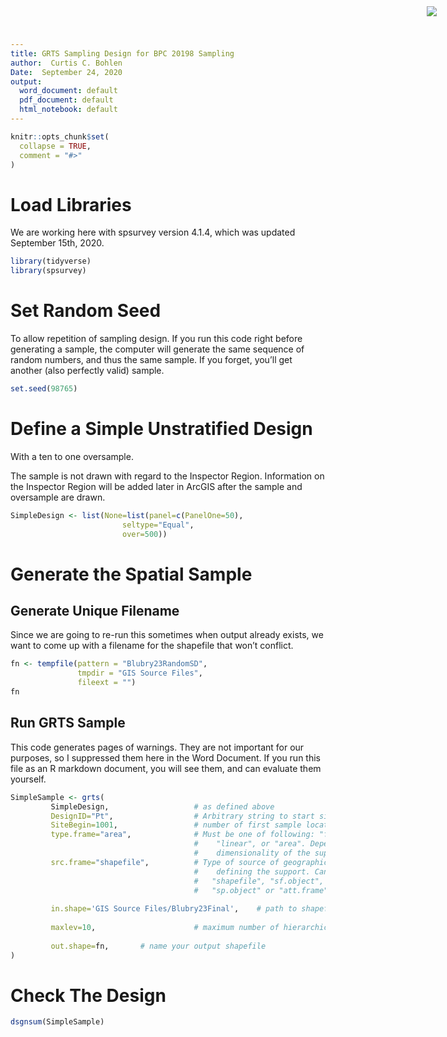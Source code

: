 ```yaml
---
title: GRTS Sampling Design for BPC 20198 Sampling
author:  Curtis C. Bohlen
Date:  September 24, 2020
output:
  word_document: default
  pdf_document: default
  html_notebook: default
---
```



```r
knitr::opts_chunk$set(
  collapse = TRUE,
  comment = "#>"
)
```


<img
  src="https://www.cascobayestuary.org/wp-content/uploads/2014/04/logo_sm.jpg"
  style="position:absolute;top:10px;right:50px;" />
  

# Load Libraries  
We are working here with spsurvey version 4.1.4, which was updated September
15th, 2020.
```r
library(tidyverse)
library(spsurvey)
```

# Set Random Seed  
To allow repetition of sampling design.  If you run this code right before
generating a sample, the computer will generate the same sequence of random
numbers, and thus the same sample.  If you forget, you'll get another (also
perfectly valid) sample.
```r
set.seed(98765)
```

# Define a Simple Unstratified Design 
With a ten to one oversample.

The sample is not drawn with regard to the Inspector Region. Information on the
Inspector Region will be  added later in ArcGIS after the sample and oversample
are drawn.
```r
SimpleDesign <- list(None=list(panel=c(PanelOne=50),
                         seltype="Equal",
                         over=500))
```

# Generate the Spatial Sample  
## Generate Unique Filename
Since we are going to re-run this sometimes when output already exists, we want
to come up with a filename for the shapefile that won't conflict.
```r
fn <- tempfile(pattern = "Blubry23RandomSD",
               tmpdir = "GIS Source Files",
               fileext = "")
fn
```

## Run GRTS Sample
This code generates pages of warnings.  They are not important for our purposes,
so I suppressed them here in the Word Document.  If you run this file as an R
markdown document, you will see them, and can evaluate them yourself.
```r
SimpleSample <- grts(
         SimpleDesign,                   # as defined above
         DesignID="Pt",                  # Arbitrary string to start site codes
         SiteBegin=1001,                 # number of first sample location
         type.frame="area",              # Must be one of following: "finite",
                                         #    "linear", or "area". Depends on the
                                         #    dimensionality of the support.
         src.frame="shapefile",          # Type of source of geographic data
                                         #    defining the support. Can be
                                         #   "shapefile", "sf.object",
                                         #   "sp.object" or "att.frame"
         
         in.shape='GIS Source Files/Blubry23Final',    # path to shapefile
         
         maxlev=10,                      # maximum number of hierarchical levels to use
         
         out.shape=fn,       # name your output shapefile
)

```
# Check The Design  
```r
dsgnsum(SimpleSample)

```


